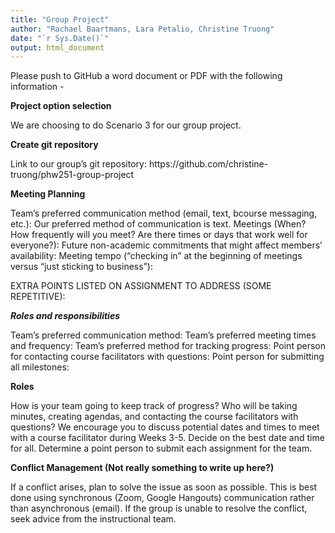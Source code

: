 ```yaml
---
title: "Group Project"
author: "Rachael Baartmans, Lara Petalio, Christine Truong"
date: "`r Sys.Date()`"
output: html_document
---
```


Please push to GitHub a word document or PDF with the following information -

**Project option selection**

We are choosing to do Scenario 3 for our group project.


**Create git repository**

Link to our group's git repository: https://github.com/christine-truong/phw251-group-project


**Meeting Planning**

Team's preferred communication method (email, text, bcourse messaging, etc.): 
  Our preferred method of communication is text. 
Meetings (When? How frequently will you meet? Are there times or days that work well for everyone?):
Future non-academic commitments that might affect members' availability:
Meeting tempo (“checking in” at the beginning of meetings versus “just sticking to business”):


EXTRA POINTS LISTED ON ASSIGNMENT TO ADDRESS (SOME REPETITIVE):

_**Roles and responsibilities**_

Team's preferred communication method:
Team's preferred meeting times and frequency:
Team's preferred method for tracking progress:
Point person for contacting course facilitators with questions:
Point person for submitting all milestones:

**Roles**

How is your team going to keep track of progress? Who will be taking minutes, creating agendas, and contacting the course facilitators with questions?
We encourage you to discuss potential dates and times to meet with a course facilitator during Weeks 3-5. Decide on the best date and time for all.
Determine a point person to submit each assignment for the team.

**Conflict Management (Not really something to write up here?)**

If a conflict arises, plan to solve the issue as soon as possible. This is best done using synchronous (Zoom, Google Hangouts) communication rather than asynchronous (email).
If the group is unable to resolve the conflict, seek advice from the instructional team.
